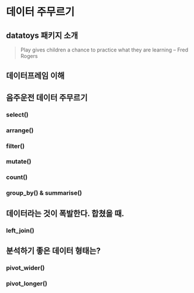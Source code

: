 # 데이터 주무르기

## datatoys 패키지 소개
> Play gives children a chance to practice what they are learning -- Fred Rogers

## 데이터프레임 이해

## 음주운전 데이터 주무르기
### select()
### arrange()
### filter()
### mutate()
### count()
### group_by() & summarise()

## 데이터라는 것이 폭발한다. 합쳤을 때.
### left_join()

## 분석하기 좋은 데이터 형태는?
### pivot_wider()
### pivot_longer()
